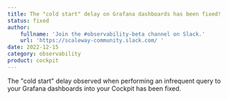 ```yaml
---
title: The "cold start" delay on Grafana dashboards has been fixed!
status: fixed
author:
    fullname: 'Join the #observability-beta channel on Slack.'
    url: 'https://scaleway-community.slack.com/ '
date: 2022-12-15
category: observability
product: cockpit
---
```


The "cold start" delay observed when performing an infrequent query to your Grafana dashboards into your Cockpit has been fixed.